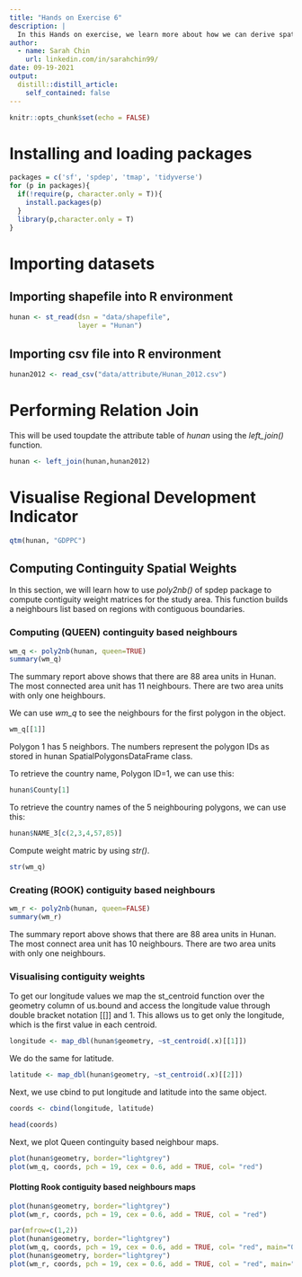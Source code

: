 ```yaml
---
title: "Hands on Exercise 6"
description: |
  In this Hands on exercise, we learn more about how we can derive spatial weights by using functions provided by the spdep package. This exercise also helps us learn how to apply these spatial weights to compute spatially lagged values. 
author:
  - name: Sarah Chin
    url: linkedin.com/in/sarahchin99/
date: 09-19-2021
output:
  distill::distill_article:
    self_contained: false
---
```



```r
knitr::opts_chunk$set(echo = FALSE)
```

# Installing and loading packages 

``` r
packages = c('sf', 'spdep', 'tmap', 'tidyverse')
for (p in packages){
  if(!require(p, character.only = T)){
    install.packages(p)
  }
  library(p,character.only = T)
}
```

# Importing datasets 

## Importing shapefile into R environment 

``` r
hunan <- st_read(dsn = "data/shapefile", 
                 layer = "Hunan")
```

## Importing csv file into R environment 

``` r
hunan2012 <- read_csv("data/attribute/Hunan_2012.csv")
```

# Performing Relation Join

This will be used toupdate the attribute table of _hunan_ using the _left_join()_ function. 

``` r
hunan <- left_join(hunan,hunan2012)
```

# Visualise Regional Development Indicator 

``` r
qtm(hunan, "GDPPC")
```

## Computing Continguity Spatial Weights 

In this section, we will learn how to use _poly2nb()_ of spdep package to compute contiguity weight matrices for the study area. This function builds a neighbours list based on regions with contiguous boundaries. 

### Computing (QUEEN) continguity based neighbours

``` r
wm_q <- poly2nb(hunan, queen=TRUE)
summary(wm_q)
```

The summary report above shows that there are 88 area units in Hunan. The most connected area unit has 11 neighbours. There are two area units with only one heighbours.

We can use _wm_q_ to see the neighbours for the first polygon in the object.

``` r
wm_q[[1]]
```

Polygon 1 has 5 neighbors. The numbers represent the polygon IDs as stored in hunan SpatialPolygonsDataFrame class.

To retrieve the country name, Polygon ID=1, we can use this: 

``` r
hunan$County[1]
```

To retrieve the country names of the 5 neighbouring polygons, we can use this: 

``` r
hunan$NAME_3[c(2,3,4,57,85)]
```

Compute weight matric by using _str()_.

``` r
str(wm_q)
```

### Creating (ROOK) contiguity based neighbours 

``` r
wm_r <- poly2nb(hunan, queen=FALSE)
summary(wm_r)
```

The summary report above shows that there are 88 area units in Hunan. The most connect area unit has 10 neighbours. There are two area units with only one neighbours.

### Visualising contiguity weights

To get our longitude values we map the st_centroid function over the geometry column of us.bound and access the longitude value through double bracket notation [[]] and 1. This allows us to get only the longitude, which is the first value in each centroid.

``` r
longitude <- map_dbl(hunan$geometry, ~st_centroid(.x)[[1]])
```

We do the same for latitude. 

``` r
latitude <- map_dbl(hunan$geometry, ~st_centroid(.x)[[2]])
```

Next, we use cbind to put longitude and latitude into the same object. 

``` r
coords <- cbind(longitude, latitude)
```

``` r
head(coords)
```

Next, we plot Queen continguity based neighbour maps. 

``` r
plot(hunan$geometry, border="lightgrey")
plot(wm_q, coords, pch = 19, cex = 0.6, add = TRUE, col= "red")
```

#### Plotting Rook contiguity based neighbours maps

``` r
plot(hunan$geometry, border="lightgrey")
plot(wm_r, coords, pch = 19, cex = 0.6, add = TRUE, col = "red")
```

``` r
par(mfrow=c(1,2))
plot(hunan$geometry, border="lightgrey")
plot(wm_q, coords, pch = 19, cex = 0.6, add = TRUE, col= "red", main="Queen Contiguity")
plot(hunan$geometry, border="lightgrey")
plot(wm_r, coords, pch = 19, cex = 0.6, add = TRUE, col = "red", main="Rook Contiguity")
```


















